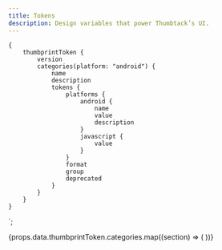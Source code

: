 ```yaml
---
title: Tokens
description: Design variables that power Thumbtack’s UI.
---
```



    {
        thumbprintToken {
            version
            categories(platform: "android") {
                name
                description
                tokens {
                    platforms {
                        android {
                            name
                            value
                            description
                        }
                        javascript {
                            value
                        }
                    }
                    format
                    group
                    deprecated
                }
            }
        }
    }
`;

<TabNav />

<PackageTable
    version={props.data.thumbprintToken.version}
    packageName="ThumbprintTokens"
    sourceDirectory="https://github.com/thumbtack/thumbprint-tokens"
    platform="android"
    importStatement="import com.github.thumbtack.thumbprinttokens.R"
/>

<div>
    {props.data.thumbprintToken.categories.map((section) => (
        <TokenSection section={section} key={section.name} platform="android" />
    ))}
</div>
